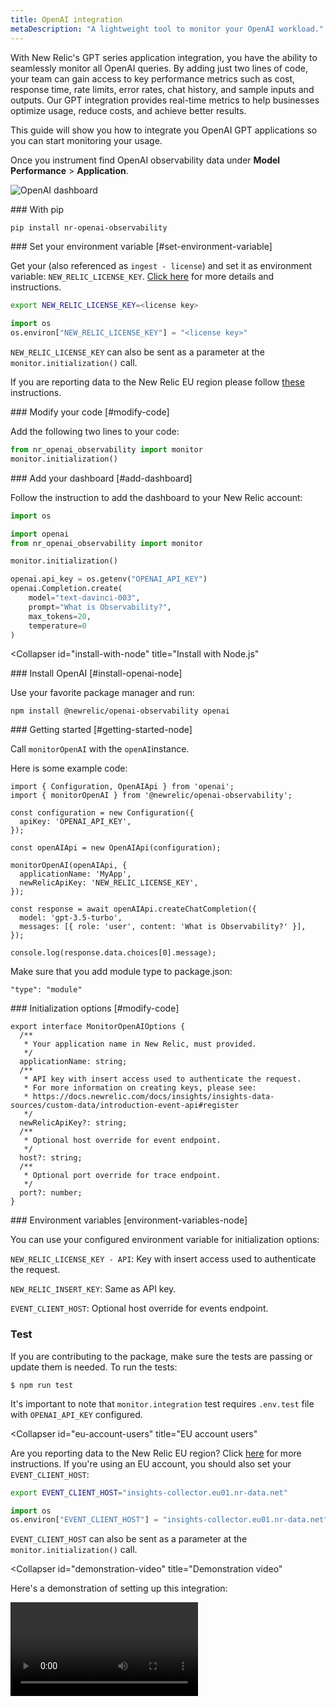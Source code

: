 ```yaml
---
title: OpenAI integration
metaDescription: "A lightweight tool to monitor your OpenAI workload."
---
```



With New Relic's GPT series application integration, you have the ability to seamlessly monitor all OpenAI queries. By adding just two lines of code, your team can gain access to key performance metrics such as cost, response time, rate limits, error rates, chat history, and sample inputs and outputs. Our GPT integration provides real-time metrics to help businesses optimize usage, reduce costs, and achieve better results.

This guide will show you how to integrate you OpenAI GPT applications so you can start monitoring your usage.

Once you instrument find OpenAI observability data under **Model Performance** >  **Application**.

<img
  title="OpenAI dashboard"
  alt="OpenAI dashboard"
  src={modelperformancemonitoringOpenAIDashboard}
/>

<CollapserGroup>
  <Collapser 
    id="install-with-python" 
    title="Install with Python"
  >

<Steps>
<Step>
### With pip

```bash
pip install nr-openai-observability
```
</Step>
<Step>
### Set your environment variable [#set-environment-variable]

Get your <InlinePopover type="licenseKey" /> (also referenced as `ingest - license`) and set it as environment variable: `NEW_RELIC_LICENSE_KEY`. [Click here](/docs/apis/intro-apis/new-relic-api-keys/#license-key) for more details and instructions.

```bash
export NEW_RELIC_LICENSE_KEY=<license key>
```

```python
import os
os.environ["NEW_RELIC_LICENSE_KEY"] = "<license key>"
```

`NEW_RELIC_LICENSE_KEY` can also be sent as a parameter at the `monitor.initialization()` call.

If you are reporting data to the New Relic EU region please follow [these](docs/mlops/integrations/openai-integration/#EU-account-users) instructions.
</Step>

<Step>
### Modify your code [#modify-code]

Add the following two lines to your code:

```python
from nr_openai_observability import monitor
monitor.initialization()
```
</Step>
<Step>
### Add your dashboard [#add-dashboard]

Follow the instruction to add the dashboard to your New Relic account:

```python
import os

import openai
from nr_openai_observability import monitor

monitor.initialization()

openai.api_key = os.getenv("OPENAI_API_KEY")
openai.Completion.create(
    model="text-davinci-003",
    prompt="What is Observability?",
    max_tokens=20,
    temperature=0 
)
```
</Step>
</Steps>
 </Collapser>



<Collapser 
    id="install-with-node" 
    title="Install with Node.js"
  >
<Steps>
<Step>
### Install OpenAI [#install-openai-node]

Use your favorite package manager and run:

```
npm install @newrelic/openai-observability openai
```
</Step>
<Step>
### Getting started [#getting-started-node]

Call `monitorOpenAI` with the `openAI`instance. 

Here is some example code:

```
import { Configuration, OpenAIApi } from 'openai';
import { monitorOpenAI } from '@newrelic/openai-observability';

const configuration = new Configuration({
  apiKey: 'OPENAI_API_KEY',
});

const openAIApi = new OpenAIApi(configuration);

monitorOpenAI(openAIApi, {
  applicationName: 'MyApp',
  newRelicApiKey: 'NEW_RELIC_LICENSE_KEY',
});

const response = await openAIApi.createChatCompletion({
  model: 'gpt-3.5-turbo',
  messages: [{ role: 'user', content: 'What is Observability?' }],
});

console.log(response.data.choices[0].message);
```

Make sure that you add module type to package.json:

```
"type": "module"
```
</Step>

<Step>
### Initialization options [#modify-code]

```
export interface MonitorOpenAIOptions {
  /**
   * Your application name in New Relic, must provided.
   */
  applicationName: string;
  /**
   * API key with insert access used to authenticate the request.
   * For more information on creating keys, please see:
   * https://docs.newrelic.com/docs/insights/insights-data-sources/custom-data/introduction-event-api#register
   */
  newRelicApiKey?: string;
  /**
   * Optional host override for event endpoint.
   */
  host?: string;
  /**
   * Optional port override for trace endpoint.
   */
  port?: number;
}
```
</Step>
<Step>
### Environment variables [environment-variables-node]

You can use your configured environment variable for initialization options:

`NEW_RELIC_LICENSE_KEY - API`: Key with insert access used to authenticate the request.

`NEW_RELIC_INSERT_KEY`: Same as API key.

`EVENT_CLIENT_HOST`:  Optional host override for events endpoint.
</Step>
<Step>
### Test 

If you are contributing to the package, make sure the tests are passing or update them is needed. To run the tests:

```
$ npm run test
```
It's important to note that  `monitor.integration` test requires `.env.test` file with `OPENAI_API_KEY` configured.
</Step>
</Steps>

</Collapser>

<Collapser 
    id="eu-account-users" 
    title="EU account users"
  >

Are you reporting data to the New Relic EU region? Click [here](#EU-account-users) for more instructions. If you're using an EU account, you should also set your `EVENT_CLIENT_HOST`:

```bash
export EVENT_CLIENT_HOST="insights-collector.eu01.nr-data.net"
```

```python
import os
os.environ["EVENT_CLIENT_HOST"] = "insights-collector.eu01.nr-data.net"
```

`EVENT_CLIENT_HOST` can also be sent as a parameter at the `monitor.initialization()` call.

</Collapser>

<Collapser 
    id="demonstration-video" 
    title="Demonstration video"
  >

Here's a demonstration of setting up this integration: 

<Video
  type="wistia"
  id="dz28h83owk"
/>
</Collapser>
</CollapserGroup>
